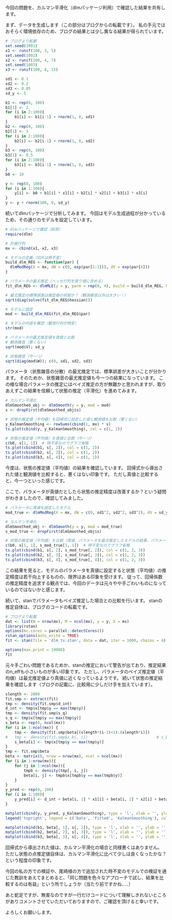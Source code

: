 今回の問題を、カルマン平滑化（dlmパッケージ利用）で確認した結果を共有します。

まず、データを生成します（この部分はブログからの転載です）。
私の手元ではおそらく環境依存のため、ブログの結果とは少し異なる結果が得られています。

```r
# ブログより転載
set.seed(1001)
x1 <- runif(100, 3, 5)
set.seed(1002)
x2 <- runif(100, 4, 7)
set.seed(1003)
x3 <- runif(100, 8, 15)

sd1 <- 0.1
sd2 <- 0.2
sd3 <- 0.05
sd_y <- 5

b1 <- rep(0, 100)
b1[1] <- 2
for (i in 2:100){
    b1[i] <- b1[i-1] + rnorm(1, 0, sd1)
}
b2 <- rep(0, 100)
b2[1] <- 3
for (i in 2:100){
    b2[i] <- b2[i-1] + rnorm(1, 0, sd2)
}
b3 <- rep(0, 100)
b3[1] <- 0.5
for (i in 2:100){
    b3[i] <- b3[i-1] + rnorm(1, 0, sd3)
}
b0 <- 10

y <- rep(0, 100)
for (i in 1:100){
    y[i] <- b0 + b1[i] * x1[i] + b2[i] * x2[i] + b3[i] * x3[i]
}
y <- y + rnorm(100, 0, sd_y)
```

続いてdlmパッケージで分析してみます。
今回はモデル生成過程が分かっているため、その通りのモデルを設定しています。

```r
# dlmパッケージで確認（萩原）
require(dlm)

# 計画行列
mx <- cbind(x1, x2, x3)

# モデルの定義（切片は時不変）
build_dlm_REG <- function(par) {
  dlmModReg(X = mx, dW = c(0, exp(par[1:3])), dV = exp(par[4]))
}

# パラメータの最尤推定（ヘッセ行列を戻り値に含める）
fit_dlm_REG <- dlmMLE(y = y, parm = rep(0, 4), build = build_dlm_REG, hessian = TRUE)

# 最尤推定の標準誤差は推定値の何割か？（観測雑音以外は大きい！）
sqrt(diag(solve(fit_dlm_REG$hessian)))

# モデルに設定
mod <- build_dlm_REG(fit_dlm_REG$par)

# モデルの内容を確認（観測行列が時変）
str(mod)

# パラメータの最尤推定値を真値と比較
# 観測雑音（悪くない）
sqrt(mod$V); sd_y

# 状態雑音（今一つ）
sqrt(diag(mod$W)); c(0, sd1, sd2, sd3)
```

パラメータ（状態雑音の分散）の最尤推定では、標準誤差が大きいことが分かります。
そのためか、状態雑音の最尤推定値も今一つの結果になっています。
この様な場合パラメータの推定にはベイズ推定の方が無難かと思われますが、取りあえずこの結果を信頼して状態の推定（平滑化）を進めてみます。

```r
# カルマン平滑化
dlmSmoothed_obj <- dlmSmooth(y = y, mod = mod)
s <- dropFirst(dlmSmoothed_obj$s)

# 状態の推定値（平均値）を回帰式に設定した値と観測値を比較（悪くない）
y_KalmanSmoothing <- rowSums(cbind(1, mx) * s)
ts.plot(cbind(y, y_KalmanSmoothing), col = c(1, 2))

# 状態の推定値（平均値）を真値と比較（今一つ）
c(b0, s[1, 1])  # 時不変なのでグラフ省略
ts.plot(cbind(b1, s[, 2]), col = c(1, 2))
ts.plot(cbind(b2, s[, 3]), col = c(1, 2))
ts.plot(cbind(b3, s[, 4]), col = c(1, 2))
```

今度は、状態の推定値（平均値）の結果を確認しています。
回帰式から導出された値と観測値を比較すると、悪くはない印象です。
ただし真値と比較すると、今一つといった感じです。

ここで、パラメータが真値だとしたら状態の推定精度は改善するか？という疑問がわきましたので、確認してみました。

```r
# パラメータに真値を設定したモデル
mod_true <- dlmModReg(X = mx, dW = c(0, sd1^2, sd2^2, sd3^2), dV = sd_y^2)

# カルマン平滑化
dlmSmoothed_obj <- dlmSmooth(y = y, mod = mod_true)
s_mod_true <- dropFirst(dlmSmoothed_obj$s)

# 状態の推定値（平均値）を比較（真値、パラメータを最尤推定したモデルの結果、パラメータ真値のモデルの結果）
c(b0, s[1, 1], s_mod_true[1, 1])  # 時不変なのでグラフ省略
ts.plot(cbind(b1, s[, 2], s_mod_true[, 2]), col = c(1, 2, 3))
ts.plot(cbind(b2, s[, 3], s_mod_true[, 3]), col = c(1, 2, 3))
ts.plot(cbind(b3, s[, 4], s_mod_true[, 4]), col = c(1, 2, 3))
```

この結果を見ると、モデルのパラメータを真値に設定すると状態（平均値）の推定精度は若干向上するものの、限界はある印象を受けます。
従って、回帰係数の推定精度を追求する観点では、今回のデータは元々やや手ごわいものになっているのではないかと感じます。

続いて、stanでパラメータもベイズ推定した場合との比較を行います。
stanの推定自体は、ブログのコードの転載です。

```r
# ブログより転載
dat <- list(N = nrow(mx), M = ncol(mx), y = y, X = mx)
library(rstan)
options(mc.cores = parallel::detectCores())
rstan_options(auto_write = TRUE)
fit <- stan(file = 'dlm_tv.stan', data = dat, iter = 1000, chains = 4)

options(max.print = 10000)
fit
```

元々手ごわい問題であるためか、stanの推定において警告が出ており、推定結果のn_effも小さいものが多い印象です。
ただし、パラメータのベイズ推定値（平均値）は最尤推定値より真値に近くなっているようです。
続いて状態の推定結果を確認します（ブログの記載に、比較用に少しだけ手を加えています）。

```r
slength <- 2000
fit.smp <- extract(fit)
tmp <- density(fit.smp$d_int)
d_int <- tmp$x[tmp$y == max(tmp$y)]
tmp <- density(fit.smp$s_q)
s_q <- tmp$x[tmp$y == max(tmp$y)]
s_beta <- rep(0, ncol(mx))
for (i in 1:ncol(mx)) {
    tmp <- density(fit.smp$beta[(slength*(i-1)+1):(slength*i)])
#   tmp <- density(fit.smp$s_b[, i])                              # s_betaはブログではその後使われていないため無害なのですが、βの標準偏差の点推定値を意図されている場合、直前の行をこの行のように修正する必要があるのではないかと思います
    s_beta[i] <- tmp$x[tmp$y == max(tmp$y)]
}
tmp <- fit.smp$beta
beta <- matrix(0, nrow = nrow(mx), ncol = ncol(mx))
for (i in 1:nrow(mx)){
    for (j in 1:ncol(mx)){
        tmpb <- density(tmp[, i, j])
        beta[i, j] <- tmpb$x[tmpb$y == max(tmpb$y)]
    }
}
y_pred <- rep(0, 100)
for (i in 1:100){
    y_pred[i] <- d_int + beta[i, 1] * x1[i] + beta[i, 2] * x2[i] + beta[i, 3] * x3[i]
}

matplot(cbind(y, y_pred, y_KalmanSmoothing), type = 'l', xlab = '', ylab = '')
legend('topright', legend = c('Data', 'Fitted', 'KalmanSmoothing'), col = c(1,2,3), lty = c(1,2,3))

matplot(cbind(b1, beta[, 1], s[, 2]), type = 'l', xlab = '', ylab = '', lwd = 2, main = 'Beta 1')
matplot(cbind(b2, beta[, 2], s[, 3]), type = 'l', xlab = '', ylab = '', lwd = 2, main = 'Beta 2')
matplot(cbind(b3, beta[, 3], s[, 4]), type = 'l', xlab = '', ylab = '', lwd = 2, main = 'Beta 3')
```

回帰式から導出された値は、カルマン平滑化の場合と同様悪くはありません。
ただし状態の点推定値自体は、カルマン平滑化に比べて少しは良くなったかな？という程度の印象です。

今回の私の方での検証や、尾崎様の方で追加された時不変のモデルでの検証を通じた教訓をあえてまとめると、「同じ問題を色々なアプローチで試し、結果を比較するのは有益」という所でしょうか（当たり前ですかね．．．）

あと蛇足ですが、無害なのですが一行だけコードについて理解しきれないところがありコメントさせていただいておりますので、ご確認を頂けると幸いです。

よろしくお願いします。
